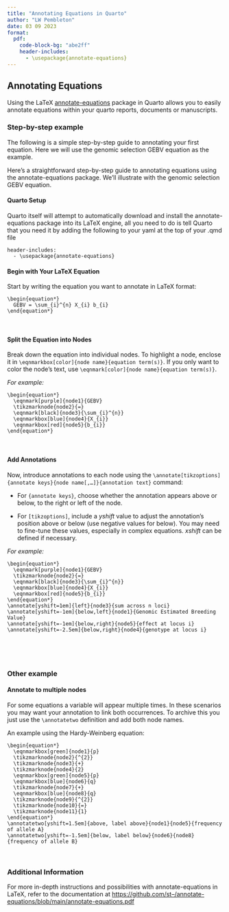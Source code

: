 ```yaml
---
title: "Annotating Equations in Quarto"
author: "LW Pembleton"
date: 03 09 2023
format: 
  pdf:
    code-block-bg: "abe2ff"
    header-includes:
      - \usepackage{annotate-equations}
---
```


## Annotating Equations

Using the LaTeX [annotate-equations](https://github.com/st--/annotate-equations) package in Quarto allows you to easily annotate equations within your quarto reports, documents or manuscripts.

### Step-by-step example

The following is a simple step-by-step guide to annotating your first equation. Here we will use the genomic selection GEBV equation as the example.

Here's a straightforward step-by-step guide to annotating equations using the annotate-equations package. We'll illustrate with the genomic selection GEBV equation.

#### Quarto Setup

Quarto itself will attempt to automatically download and install the annotate-equations package into its LaTeX engine, all you need to do is tell Quarto that you need it by adding the following to your yaml at the top of your .qmd file

```         
header-includes:
  - \usepackage{annotate-equations}
```

#### Begin with Your LaTeX Equation

Start by writing the equation you want to annotate in LaTeX format:

```         
\begin{equation*}
  GEBV = \sum_{i}^{n} X_{i} b_{i}
\end{equation*}
```

\

```{=tex}
\begin{equation*}
  GEBV = \sum_{i}^{n} X_{i} b_{i}
\end{equation*}
```
#### Split the Equation into Nodes

Break down the equation into individual nodes. To highlight a node, enclose it in `\eqnmarkbox[color]{node name}{equation term(s)}`. If you only want to color the node's text, use `\eqnmark[color]{node name}{equation term(s)}`.

*For example:*

```         
\begin{equation*}
  \eqnmark[purple]{node1}{GEBV}
  \tikzmarknode{node2}{=}
  \eqnmark[black]{node3}{\sum_{i}^{n}}
  \eqnmarkbox[blue]{node4}{X_{i}}
  \eqnmarkbox[red]{node5}{b_{i}}
\end{equation*} 
```

\

```{=tex}
\begin{equation*}
  \eqnmark[purple]{node1}{GEBV}
  \tikzmarknode{node2}{=}
  \eqnmark[black]{node3}{\sum_{i}^{n}}
  \eqnmarkbox[blue]{node4}{X_{i}}
  \eqnmarkbox[red]{node5}{b_{i}}
\end{equation*}
```
#### Add Annotations

Now, introduce annotations to each node using the `\annotate[tikzoptions]{annotate keys}{node name[,…]}{annotation text}` command:

-   For `{annotate keys}`, choose whether the annotation appears above or below, to the right or left of the node.

-   For `[tikzoptions]`, include a *yshift* value to adjust the annotation's position above or below (use negative values for below). You may need to fine-tune these values, especially in complex equations. *xshift* can be defined if necessary.

*For example:*

```         
\begin{equation*}
  \eqnmark[purple]{node1}{GEBV}
  \tikzmarknode{node2}{=}
  \eqnmark[black]{node3}{\sum_{i}^{n}}
  \eqnmarkbox[blue]{node4}{X_{i}}
  \eqnmarkbox[red]{node5}{b_{i}}
\end{equation*}
\annotate[yshift=1em]{left}{node3}{sum across n loci} 
\annotate[yshift=-1em]{below,left}{node1}{Genomic Estimated Breeding Value} 
\annotate[yshift=-1em]{below,right}{node5}{effect at locus i} 
\annotate[yshift=-2.5em]{below,right}{node4}{genotype at locus i}
```

\

```{=tex}
\begin{equation*}
  \eqnmark[purple]{node1}{GEBV}
  \tikzmarknode{node2}{=}
  \eqnmark[black]{node3}{\sum_{i}^{n}}
  \eqnmarkbox[blue]{node4}{X_{i}}
  \eqnmarkbox[red]{node5}{b_{i}}
\end{equation*}
\annotate[yshift=1em]{left}{node3}{sum across n loci} 
\annotate[yshift=-1em]{below,left}{node1}{Genomic Estimated Breeding Value} 
\annotate[yshift=-1em]{below,right}{node5}{effect at locus i} 
\annotate[yshift=-2.5em]{below,right}{node4}{genotype at locus i}
```
\

### Other example

#### Annotate to multiple nodes

For some equations a variable will appear multiple times. In these scenarios you may want your annotation to link both occurrences. To archive this you just use the `\annotatetwo` definition and add both node names.

An example using the Hardy-Weinberg equation:\

```         
\begin{equation*}
  \eqnmarkbox[green]{node1}{p}
  \tikzmarknode{node2}{^{2}}
  \tikzmarknode{node3}{+}
  \tikzmarknode{node4}{2}
  \eqnmarkbox[green]{node5}{p}
  \eqnmarkbox[blue]{node6}{q}
  \tikzmarknode{node7}{+}
  \eqnmarkbox[blue]{node8}{q}
  \tikzmarknode{node9}{^{2}}
  \tikzmarknode{node10}{=}
  \tikzmarknode{node11}{1}
\end{equation*}
\annotatetwo[yshift=1.5em]{above, label above}{node1}{node5}{frequency of allele A} 
\annotatetwo[yshift=-1.5em]{below, label below}{node6}{node8}{frequency of allele B} 
```

\

```{=tex}
\begin{equation*}
  \eqnmarkbox[green]{node1}{p}
  \tikzmarknode{node2}{^{2}}
  \tikzmarknode{node3}{+}
  \tikzmarknode{node4}{2}
  \eqnmarkbox[green]{node5}{p}
  \eqnmarkbox[blue]{node6}{q}
  \tikzmarknode{node7}{+}
  \eqnmarkbox[blue]{node8}{q}
  \tikzmarknode{node9}{^{2}}
  \tikzmarknode{node10}{=}
  \tikzmarknode{node11}{1}
\end{equation*}
\annotatetwo[yshift=1.5em]{above, label above}{node1}{node5}{frequency of allele A} 
\annotatetwo[yshift=-1.5em]{below, label below}{node6}{node8}{frequency of allele B} 
```
### Additional Information

For more in-depth instructions and possibilities with annotate-equations in LaTeX, refer to the documentation at [https://github.com/st--/annotate-equations/blob/main/annotate-equations.pdf](https://github.com/st–/annotate-equations/blob/main/annotate-equations.pdf)
